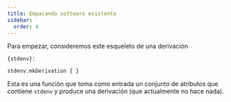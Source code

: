 ```yaml
---
title: Empacando software existente
sidebar: 
  order: 4
---
```


Para empezar, consideremos este esqueleto de una derivación 

```code :language nix :eval false 
{stdenv}:

stdenv.mkDerivation { }
```
Esta es una función que toma como entrada un conjunto de atributos que contiene 
`stdenv` y produce una derivación (que actualmente no hace nada).


